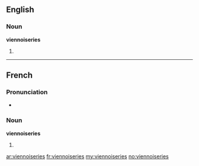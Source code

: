 ==English==

===Noun===
'''viennoiseries'''

# {{plural of|viennoiserie}}

----

==French==

===Pronunciation===
*{{IPA|/vjɛ.nwa.zʁi/|lang=fr}}

===Noun===
'''viennoiseries''' {{f}}

# {{plural of|viennoiserie|lang=French}}

[[ar:viennoiseries]]
[[fr:viennoiseries]]
[[my:viennoiseries]]
[[no:viennoiseries]]